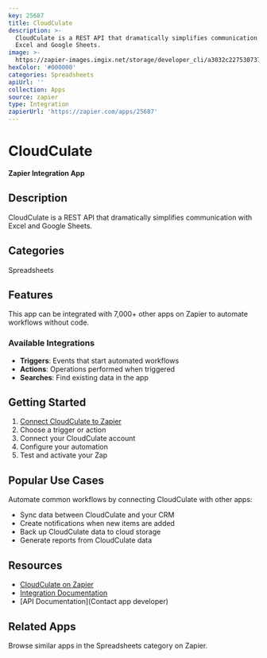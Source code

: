 ```yaml
---
key: 25687
title: CloudCulate
description: >-
  CloudCulate is a REST API that dramatically simplifies communication with
  Excel and Google Sheets.
image: >-
  https://zapier-images.imgix.net/storage/developer_cli/a3032c2275307373abf32bd8fb687cda_2.png?auto=format%2Ccompress&ixlib=python-3.0.0&q=50
hexColor: '#000000'
categories: Spreadsheets
apiUrl: ''
collection: Apps
source: zapier
type: Integration
zapierUrl: 'https://zapier.com/apps/25687'
---
```

# CloudCulate

**Zapier Integration App**

## Description

CloudCulate is a REST API that dramatically simplifies communication with Excel and Google Sheets.

## Categories

Spreadsheets

## Features

This app can be integrated with 7,000+ other apps on Zapier to automate workflows without code.

### Available Integrations

- **Triggers**: Events that start automated workflows
- **Actions**: Operations performed when triggered
- **Searches**: Find existing data in the app

## Getting Started

1. [Connect CloudCulate to Zapier](https://zapier.com/apps/25687)
2. Choose a trigger or action
3. Connect your CloudCulate account
4. Configure your automation
5. Test and activate your Zap

## Popular Use Cases

Automate common workflows by connecting CloudCulate with other apps:

- Sync data between CloudCulate and your CRM
- Create notifications when new items are added
- Back up CloudCulate data to cloud storage
- Generate reports from CloudCulate data

## Resources

- [CloudCulate on Zapier](https://zapier.com/apps/25687)
- [Integration Documentation](https://zapier.com/apps/25687/integrations)
- [API Documentation](Contact app developer)

## Related Apps

Browse similar apps in the Spreadsheets category on Zapier.
